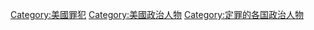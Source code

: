 [[Category:美國罪犯|Category:美國罪犯]]
[[Category:美國政治人物|Category:美國政治人物]]
[[Category:定罪的各国政治人物|Category:定罪的各国政治人物]]